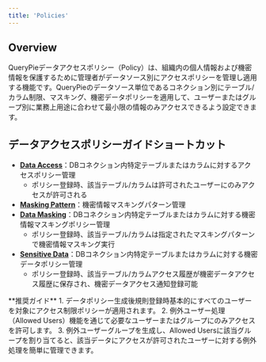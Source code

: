```yaml
---
title: 'Policies'
---
```



## Overview

QueryPieデータアクセスポリシー（Policy）は、組織内の個人情報および機密情報を保護するために管理者がデータソース別にアクセスポリシーを管理し適用する機能です。QueryPieのデータソース単位であるコネクション別にテーブル/カラム制限、マスキング、機密データポリシーを適用して、ユーザーまたはグループ別に業務上用途に合わせて最小限の情報のみアクセスできるよう設定できます。


## データアクセスポリシーガイドショートカット

* [**Data Access**](policies/data-access)：DBコネクション内特定テーブルまたはカラムに対するアクセスポリシー管理
    * ポリシー登録時、該当テーブル/カラムは許可されたユーザーにのみアクセスが許可される
* [**Masking Pattern**](policies/masking-pattern)：機密情報マスキングパターン管理
* [**Data Masking**](policies/data-masking)：DBコネクション内特定テーブルまたはカラムに対する機密情報マスキングポリシー管理
    * ポリシー登録時、該当テーブル/カラムは指定されたマスキングパターンで機密情報マスキング実行
* [**Sensitive Data**](policies/sensitive-data)：DBコネクション内特定テーブルまたはカラムに対する機密データポリシー管理
    * ポリシー登録時、該当テーブル/カラムアクセス履歴が機密データアクセス履歴に保存され、機密データアクセス通知登録可能


<Callout type="info">
**推奨ガイド**
1. データポリシー生成後規則登録時基本的にすべてのユーザーを対象にアクセス制限ポリシーが適用されます。
2. 例外ユーザー処理（Allowed Users）機能を通じて必要なユーザーまたはグループにのみアクセスを許可します。
3. 例外ユーザーグループを生成し、Allowed Usersに該当グループを割り当てると、該当データにアクセスが許可されたユーザーに対する例外処理を簡単に管理できます。
</Callout>